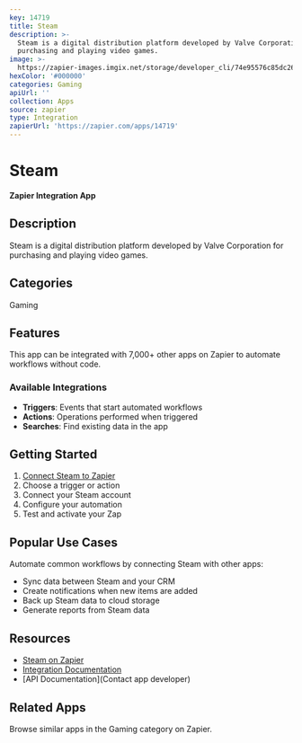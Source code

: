```yaml
---
key: 14719
title: Steam
description: >-
  Steam is a digital distribution platform developed by Valve Corporation for
  purchasing and playing video games.
image: >-
  https://zapier-images.imgix.net/storage/developer_cli/74e95576c85dc26018a567d004233d07_2.png?auto=format%2Ccompress&ixlib=python-3.0.0&q=50
hexColor: '#000000'
categories: Gaming
apiUrl: ''
collection: Apps
source: zapier
type: Integration
zapierUrl: 'https://zapier.com/apps/14719'
---
```

# Steam

**Zapier Integration App**

## Description

Steam is a digital distribution platform developed by Valve Corporation for purchasing and playing video games.

## Categories

Gaming

## Features

This app can be integrated with 7,000+ other apps on Zapier to automate workflows without code.

### Available Integrations

- **Triggers**: Events that start automated workflows
- **Actions**: Operations performed when triggered
- **Searches**: Find existing data in the app

## Getting Started

1. [Connect Steam to Zapier](https://zapier.com/apps/14719)
2. Choose a trigger or action
3. Connect your Steam account
4. Configure your automation
5. Test and activate your Zap

## Popular Use Cases

Automate common workflows by connecting Steam with other apps:

- Sync data between Steam and your CRM
- Create notifications when new items are added
- Back up Steam data to cloud storage
- Generate reports from Steam data

## Resources

- [Steam on Zapier](https://zapier.com/apps/14719)
- [Integration Documentation](https://zapier.com/apps/14719/integrations)
- [API Documentation](Contact app developer)

## Related Apps

Browse similar apps in the Gaming category on Zapier.
